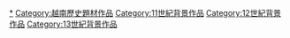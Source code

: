 [[Category:越南李朝|*]]
[[Category:越南歷史題材作品|Category:越南歷史題材作品]]
[[Category:11世紀背景作品|Category:11世紀背景作品]]
[[Category:12世紀背景作品|Category:12世紀背景作品]]
[[Category:13世紀背景作品|Category:13世紀背景作品]]